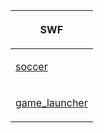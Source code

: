 

<center>
{|class="wikitable" border="1"
!SWF
|-
|[[Media:GamesSoccerSoccer.swf|soccer]]
|-
|[[Media:ClientGame_launcher 2.swf|game_launcher]]
|}
</center>